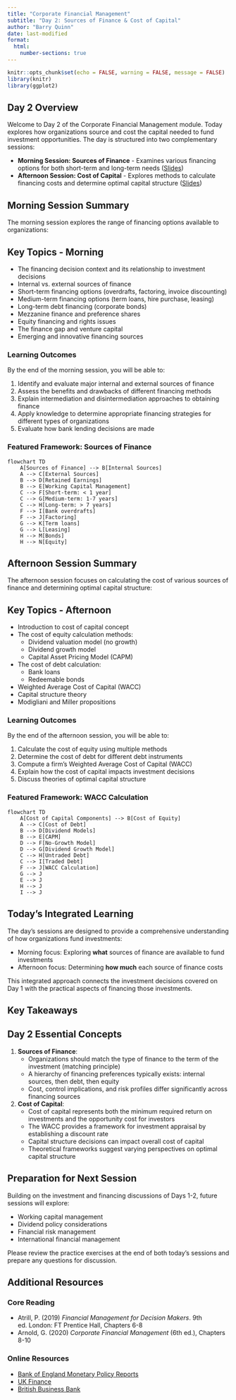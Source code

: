 ```yaml
---
title: "Corporate Financial Management"
subtitle: "Day 2: Sources of Finance & Cost of Capital"
author: "Barry Quinn"
date: last-modified
format:
  html:
    number-sections: true
---
```


```r
knitr::opts_chunk$set(echo = FALSE, warning = FALSE, message = FALSE)
library(knitr)
library(ggplot2)
```

## Day 2 Overview {.unnumbered}

Welcome to Day 2 of the Corporate Financial Management module. Today explores how organizations source and cost the capital needed to fund investment opportunities. The day is structured into two complementary sessions:

- **Morning Session: Sources of Finance** - Examines various financing options for both short-term and long-term needs ([Slides](../slides/day2-morning-slides.html))
- **Afternoon Session: Cost of Capital** - Explores methods to calculate financing costs and determine optimal capital structure ([Slides](../slides/day2-afternoon-slides.html))

## Morning Session Summary

The morning session explores the range of financing options available to organizations:

:::{.callout-note}
## Key Topics - Morning
- The financing decision context and its relationship to investment decisions
- Internal vs. external sources of finance
- Short-term financing options (overdrafts, factoring, invoice discounting)
- Medium-term financing options (term loans, hire purchase, leasing)
- Long-term debt financing (corporate bonds)
- Mezzanine finance and preference shares
- Equity financing and rights issues
- The finance gap and venture capital
- Emerging and innovative financing sources
:::

### Learning Outcomes

By the end of the morning session, you will be able to:

1. Identify and evaluate major internal and external sources of finance
2. Assess the benefits and drawbacks of different financing methods
3. Explain intermediation and disintermediation approaches to obtaining finance
4. Apply knowledge to determine appropriate financing strategies for different types of organizations
5. Evaluate how bank lending decisions are made

### Featured Framework: Sources of Finance

```mermaid
flowchart TD
    A[Sources of Finance] --> B[Internal Sources]
    A --> C[External Sources]
    B --> D[Retained Earnings]
    B --> E[Working Capital Management]
    C --> F[Short-term: < 1 year]
    C --> G[Medium-term: 1-7 years]
    C --> H[Long-term: > 7 years]
    F --> I[Bank overdrafts]
    F --> J[Factoring]
    G --> K[Term loans]
    G --> L[Leasing]
    H --> M[Bonds]
    H --> N[Equity]
```

## Afternoon Session Summary

The afternoon session focuses on calculating the cost of various sources of finance and determining optimal capital structure:

:::{.callout-note}
## Key Topics - Afternoon
- Introduction to cost of capital concept
- The cost of equity calculation methods:
  - Dividend valuation model (no growth)
  - Dividend growth model
  - Capital Asset Pricing Model (CAPM)
- The cost of debt calculation:
  - Bank loans
  - Redeemable bonds
- Weighted Average Cost of Capital (WACC)
- Capital structure theory
- Modigliani and Miller propositions
:::

### Learning Outcomes

By the end of the afternoon session, you will be able to:

1. Calculate the cost of equity using multiple methods
2. Determine the cost of debt for different debt instruments
3. Compute a firm's Weighted Average Cost of Capital (WACC)
4. Explain how the cost of capital impacts investment decisions
5. Discuss theories of optimal capital structure

### Featured Framework: WACC Calculation

```mermaid
flowchart TD
    A[Cost of Capital Components] --> B[Cost of Equity]
    A --> C[Cost of Debt]
    B --> D[Dividend Models]
    B --> E[CAPM]
    D --> F[No-Growth Model]
    D --> G[Dividend Growth Model]
    C --> H[Untraded Debt]
    C --> I[Traded Debt]
    F --> J[WACC Calculation]
    G --> J
    E --> J
    H --> J
    I --> J
```

## Today's Integrated Learning

The day's sessions are designed to provide a comprehensive understanding of how organizations fund investments:

- Morning focus: Exploring **what** sources of finance are available to fund investments
- Afternoon focus: Determining **how much** each source of finance costs

This integrated approach connects the investment decisions covered on Day 1 with the practical aspects of financing those investments.

## Key Takeaways

:::{.callout-tip}
## Day 2 Essential Concepts

1. **Sources of Finance**:
   - Organizations should match the type of finance to the term of the investment (matching principle)
   - A hierarchy of financing preferences typically exists: internal sources, then debt, then equity
   - Cost, control implications, and risk profiles differ significantly across financing sources

2. **Cost of Capital**:
   - Cost of capital represents both the minimum required return on investments and the opportunity cost for investors
   - The WACC provides a framework for investment appraisal by establishing a discount rate
   - Capital structure decisions can impact overall cost of capital
   - Theoretical frameworks suggest varying perspectives on optimal capital structure
:::

## Preparation for Next Session

Building on the investment and financing discussions of Days 1-2, future sessions will explore:

- Working capital management
- Dividend policy considerations
- Financial risk management
- International financial management

Please review the practice exercises at the end of both today's sessions and prepare any questions for discussion.

## Additional Resources

### Core Reading
- Atrill, P. (2019) *Financial Management for Decision Makers*. 9th ed. London: FT Prentice Hall, Chapters 6-8
- Arnold, G. (2020) *Corporate Financial Management* (6th ed.), Chapters 8-10

### Online Resources
- [Bank of England Monetary Policy Reports](https://www.bankofengland.co.uk/monetary-policy-report)
- [UK Finance](https://www.ukfinance.org.uk/data-and-research)
- [British Business Bank](https://www.british-business-bank.co.uk/finance-hub/)
